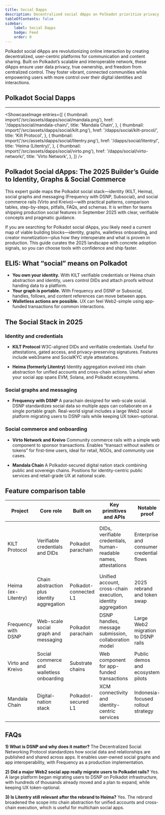 ```yaml
---
title: Social Dapps 
description: Decentralized social dApps on Polkadot prioritize privacy, ownership, and freedom, transforming online interaction with scalable, user-centric platforms..
tableOfContents: false
sidebar: 
    label: Social Dapps
    badge: Feed
    order: 0
---
```




Polkadot social dApps are revolutionizing online interaction by creating decentralized, user-centric platforms for communication and content sharing. Built on Polkadot’s scalable and interoperable network, these dApps ensure user data privacy, true ownership, and freedom from centralized control. They foster vibrant, connected communities while empowering users with more control over their digital identities and interactions.

## Polkadot Social Dapps
----------------
<ShowcaseImage
  entries={[
    {
      thumbnail: import('/src/assets/dapps/social/mandala.png'),
      href: '/dapps/social/mandala-chain/',
      title: 'Mandala Chain',
      },
              {
      thumbnail: import('/src/assets/dapps/social/kilt.png'),
      href: '/dapps/social/kilt-procol/',
      title: 'Kilt Protocol',
    },
                  {
      thumbnail: import('/src/assets/dapps/social/litentry.png'),
      href: '/dapps/social/litentry/',
      title: 'Heima (Litentry)',
    },
        {
      thumbnail: import('/src/assets/dapps/social/virto.png'),
      href: '/dapps/social/virto-network/',
      title: 'Virto Network',
      },
  ]}
/>

## Polkadot Social dApps: The 2025 Builder’s Guide to Identity, Graphs & Social Commerce
This expert guide maps the Polkadot social stack—identity (KILT, Heima), social graphs and messaging (Frequency with DSNP, Subsocial), and social commerce rails (Virto and Kreivo)—with practical patterns, comparison tables, step-by-steps, pitfalls, FAQs, and schemas. It is written for teams shipping production social features in September 2025 with clear, verifiable concepts and pragmatic guidance.

If you are searching for Polkadot social dApps, you likely need a current map of viable building blocks—identity, graphs, walletless onboarding, and creator monetization—plus how they interoperate and what is proven in production. This guide curates the 2025 landscape with concrete adoption signals, so you can choose tools with confidence and ship faster.

## ELI5: What “social” means on Polkadot
* **You own your identity.** With KILT verifiable credentials or Heima chain abstraction and identity, users control DIDs and attach proofs without handing data to a platform.
* **Your graph is portable.** With Frequency and DSNP or Subsocial, handles, follows, and content references can move between apps.
* **Walletless actions are possible.** UX can feel Web2-simple using app-funded transactions for common interactions.

## The Social Stack in 2025
### Identity and credentials
* **KILT Protocol**
  W3C-aligned DIDs and verifiable credentials. Useful for attestations, gated access, and privacy-preserving signatures. Features include web3name and SocialKYC style attestations.

* **Heima (formerly Litentry)**
  Identity aggregation evolved into chain abstraction for unified accounts and cross-chain actions. Useful when your social app spans EVM, Solana, and Polkadot ecosystems.

### Social graphs and messaging
* **Frequency with DSNP**
  A parachain designed for web-scale social. DSNP standardizes social data so multiple apps can collaborate on a single portable graph. Real-world signal includes a large Web2 social platform migrating users to DSNP rails while keeping UX token-optional.

### Social commerce and onboarding
* **Virto Network and Kreivo**
  Community commerce rails with a simple web component to sponsor transactions. Enables “transact without wallets or tokens” for first-time users, ideal for retail, NGOs, and community use cases.

* **Mandala Chain**
  A Polkadot-secured digital nation stack combining public and sovereign chains. Positions for identity-centric public services and retail-grade UX at national scale.


## Feature comparison table
| Project             | Core role                                   | Built on              | Key primitives and APIs                                          | Notable proof                                 | Ideal for                                                              |
| ------------------- | ------------------------------------------- | --------------------- | ---------------------------------------------------------------- | --------------------------------------------- | ---------------------------------------------------------------------- |
| KILT Protocol       | Verifiable credentials and DIDs             | Polkadot parachain    | DIDs, verifiable credentials, human-readable names, attestations | Enterprise and consumer credential flows      | Gated communities, compliance-aware onboarding, privacy-preserving SSO |
| Heima (ex-Litentry) | Chain abstraction plus identity aggregation | Polkadot-connected L1 | Unified account, cross-chain execution, identity aggregation     | 2025 rebrand and token swap                   | Multichain social UX spanning multiple ecosystems                      |
| Frequency with DSNP | Web-scale social graph and messaging        | Polkadot parachain    | DSNP handles, message submission, collaboration model            | Large Web2 migration to DSNP rails            | Consumer social at scale and multi-app graph sharing                   |
| Virto and Kreivo    | Social commerce and walletless onboarding   | Substrate chains      | Web component for app-funded transactions                        | Public demos and ecosystem pilots             | Retail and community transactions with minimal friction                |
| Mandala Chain       | Digital-nation stack                        | Polkadot-secured L1   | XCM connectivity and identity-centric services                   | Indonesia-focused rollout strategy            | Government and enterprise bridges to consumer UX                       |


## FAQs
**1) What is DSNP and why does it matter?**
The Decentralized Social Networking Protocol standardizes how social data and relationships are published and shared across apps. It enables user-owned social graphs and app interoperability, with Frequency as a production implementation.

**2) Did a major Web2 social app really migrate users to Polkadot rails?**
Yes. A large platform began migrating users to DSNP on Polkadot infrastructure, with hundreds of thousands already moved and a plan to expand, while keeping UX token-optional.

**3) Is Litentry still relevant after the rebrand to Heima?**
Yes. The rebrand broadened the scope into chain abstraction for unified accounts and cross-chain execution, which is useful for multichain social apps.